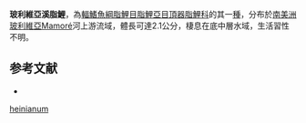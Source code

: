{{Speciesbox
| status = NE
| status_system = IUCN3.1
| genus = Characidium
| species = heinianum
| authority = Zarske & Géry, 2001
| synonyms = 
}}
'''玻利維亞溪脂鯉'''，為[[輻鰭魚綱|輻鰭魚綱]][[脂鯉目|脂鯉目]][[脂鯉亞目|脂鯉亞目]][[頂器脂鯉科|頂器脂鯉科]]的其一[[種|種]]，分布於[[南美洲|南美洲]][[玻利維亞|玻利維亞]]Mamoré河上游流域，體長可達2.1公分，棲息在底中層水域，生活習性不明。

==参考文献==
{{refbegin}}
*{{FishBase_species|genus=Characidium|species=heinianum|year=2013|month=9}}
{{refend}}
{{Taxonbar|from=Q5589670}}

[[Category:溪脂鯉屬|heinianum]]
